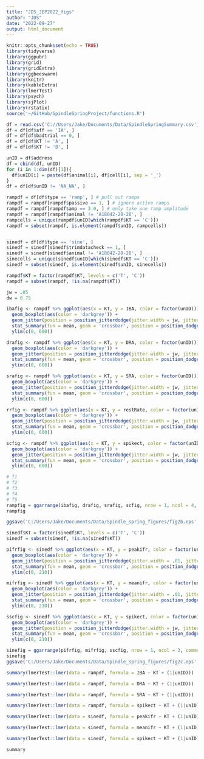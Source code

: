 ```yaml
---
title: "JDS_JEP2022_figs"
author: "JDS"
date: "2022-09-27"
output: html_document
---
```


```r
knitr::opts_chunk$set(echo = TRUE)
library(tidyverse)
library(ggpubr)
library(grid)
library(gridExtra)
library(ggbeeswarm)
library(knitr)
library(kableExtra)
library(lmerTest)
library(psych)
library(sjPlot)
library(rstatix)
source('~/GitHub/SpindleSpringProject/functions.R')

df = read.csv('C://Users/Jake/Documents/Data/SpindleSpringSummary.csv')
df = df[df$aff == 'IA', ]
df = df[df$badtrial == 0, ]
df = df[df$KT != 'A', ]
df = df[df$KT != 'B', ]

unID = df$address
df = cbind(df, unID)
for (i in 1:dim(df)[1]){
  df$unID[i] = paste(df$animal[i], df$cell[i], sep = '_')
}
df = df[df$unID != 'NA_NA', ]

rampdf = df[df$type == 'ramp', ] # pull out ramps
rampdf = rampdf[rampdf$passive == 1, ] # ignore active ramps
rampdf = rampdf[rampdf$amp == 3.0, ] # only take one ramp amplitude
rampdf = rampdf[rampdf$animal != 'A18042-20-28', ]
rampcells = unique(rampdf$unID[which(rampdf$KT == 'C')])
rampdf = subset(rampdf, is.element(rampdf$unID, rampcells))


sinedf = df[df$type == 'sine', ]
sinedf = sinedf[sinedf$trimdatacheck == 1, ]
sinedf = sinedf[sinedf$animal != 'A18042-20-28', ]
sinecells = unique(sinedf$unID[which(sinedf$KT == 'C')])
sinedf = subset(sinedf, is.element(sinedf$unID, sinecells))
```


```r
rampdf$KT = factor(rampdf$KT, levels = c('T', 'C'))
rampdf = subset(rampdf, !is.na(rampdf$KT))

jw = .05
dw = 0.75

ibafig <- rampdf %>% ggplot(aes(x = KT, y = IBA, color = factor(unID))) +
  geom_boxplot(aes(color = 'darkgrey')) +
  geom_jitter(position = position_jitterdodge(jitter.width = jw, jitter.height = 0, dodge.width = dw)) +
  stat_summary(fun = mean, geom = 'crossbar', position = position_dodge(width = dw), width = 1) +
  ylim(c(0, 600))

drafig <- rampdf %>% ggplot(aes(x = KT, y = DRA, color = factor(unID))) +
  geom_boxplot(aes(color = 'darkgrey')) +
  geom_jitter(position = position_jitterdodge(jitter.width = jw, jitter.height = 0, dodge.width = dw)) +
  stat_summary(fun = mean, geom = 'crossbar', position = position_dodge(width = dw), width = 1) +
  ylim(c(0, 600))

srafig <- rampdf %>% ggplot(aes(x = KT, y = SRA, color = factor(unID))) +
  geom_boxplot(aes(color = 'darkgrey')) +
  geom_jitter(position = position_jitterdodge(jitter.width = jw, jitter.height = 0, dodge.width = dw)) +
  stat_summary(fun = mean, geom = 'crossbar', position = position_dodge(width = dw), width = 1) +
  ylim(c(0, 600))

rrfig <- rampdf %>% ggplot(aes(x = KT, y = restRate, color = factor(unID))) +
  geom_boxplot(aes(color = 'darkgrey')) +
  geom_jitter(position = position_jitterdodge(jitter.width = jw, jitter.height = 0, dodge.width = dw)) +
  stat_summary(fun = mean, geom = 'crossbar', position = position_dodge(width = dw), width = 1) +
  ylim(c(0, 600))

scfig <- rampdf %>% ggplot(aes(x = KT, y = spikect, color = factor(unID))) +
  geom_boxplot(aes(color = 'darkgrey')) +
  geom_jitter(position = position_jitterdodge(jitter.width = jw, jitter.height = 0, dodge.width = dw)) +
  stat_summary(fun = mean, geom = 'crossbar', position = position_dodge(width = dw), width = 1) +
  ylim(c(0, 600))

# f1
# f2
# f3
# f4
# f5
rampfig = ggarrange(ibafig, drafig, srafig, scfig, nrow = 1, ncol = 4, common.legend = T)
rampfig

ggsave('C:/Users/Jake/Documents/Data/Spindle_spring_figures/fig2b.eps', width = 8, height = 3.5, units = 'in', device = 'eps', plot = rampfig)
```

```r
sinedf$KT = factor(sinedf$KT, levels = c('T', 'C'))
sinedf = subset(sinedf, !is.na(sinedf$KT))

pifrfig <- sinedf %>% ggplot(aes(x = KT, y = peakifr, color = factor(unID))) +
  geom_boxplot(aes(color = 'darkgrey')) +
  geom_jitter(position = position_jitterdodge(jitter.width = .01, jitter.height = 0, dodge.width = .5)) +
  stat_summary(fun = mean, geom = 'crossbar', position = position_dodge(width = 0.5), width = 0.5) +
  ylim(c(0, 210))

mifrfig <- sinedf %>% ggplot(aes(x = KT, y = meanifr, color = factor(unID))) +
  geom_boxplot(aes(color = 'darkgrey')) +
  geom_jitter(position = position_jitterdodge(jitter.width = .01, jitter.height = 0, dodge.width = .5)) +
  stat_summary(fun = mean, geom = 'crossbar', position = position_dodge(width = 0.5), width = 0.5) +
  ylim(c(0, 210))

sscfig <- sinedf %>% ggplot(aes(x = KT, y = spikect, color = factor(unID))) +
  geom_boxplot(aes(color = 'darkgrey')) +
  geom_jitter(position = position_jitterdodge(jitter.width = jw, jitter.height = 0, dodge.width = dw)) +
  stat_summary(fun = mean, geom = 'crossbar', position = position_dodge(width = dw), width = 1) +
  ylim(c(0, 210))

sinefig = ggarrange(pifrfig, mifrfig, sscfig, nrow = 1, ncol = 3, common.legend = T)
sinefig
ggsave('C:/Users/Jake/Documents/Data/Spindle_spring_figures/fig2c.eps', width = 6, height = 3.5, units = 'in', device = 'eps', plot = sinefig)
```


```r
summary(lmerTest::lmer(data = rampdf, formula = IBA ~ KT + (1|unID)))
```
```r
summary(lmerTest::lmer(data = rampdf, formula = DRA ~ KT + (1|unID)))
```
```r
summary(lmerTest::lmer(data = rampdf, formula = SRA ~ KT + (1|unID)))
```
```r
summary(lmerTest::lmer(data = rampdf, formula = spikect ~ KT + (1|unID)))
```

```r
summary(lmerTest::lmer(data = sinedf, formula = peakifr ~ KT + (1|unID)))
```
```r
summary(lmerTest::lmer(data = sinedf, formula = meanifr ~ KT + (1|unID)))
```
```r
summary(lmerTest::lmer(data = sinedf, formula = spikect ~ KT + (1|unID)))
```

```r
summary
```